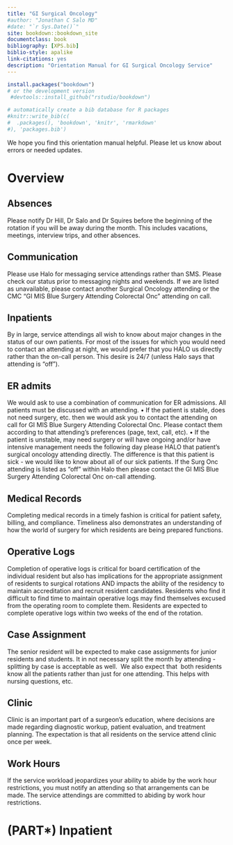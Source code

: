 ```yaml
--- 
title: "GI Surgical Oncology"
#author: "Jonathan C Salo MD"
#date: "`r Sys.Date()`"
site: bookdown::bookdown_site
documentclass: book
bibliography: [XPS.bib]
biblio-style: apalike
link-citations: yes
description: "Orientation Manual for GI Surgical Oncology Service"
---
```



```r
install.packages("bookdown")
# or the development version
 #devtools::install_github("rstudio/bookdown")
```


```r
# automatically create a bib database for R packages
#knitr::write_bib(c(
#  .packages(), 'bookdown', 'knitr', 'rmarkdown'
#), 'packages.bib')
```

We hope you find this orientation manual helpful. Please let us know about errors or needed updates.

# Overview {#Intro1}

## Absences

Please notify Dr Hill, Dr Salo and Dr Squires before the beginning of the rotation if you will be away during the month. This includes vacations, meetings, interview trips, and other absences.

## Communication

Please use Halo for messaging service attendings rather than SMS. Please check our status prior to messaging nights and weekends. If we are listed as unavailable, please contact another Surgical Oncology attending or the CMC "GI MIS Blue Surgery Attending Colorectal Onc" attending on call.

## Inpatients

By in large, service attendings all wish to know about major changes in the status of our own patients. For most of the issues for which you would need to contact an attending at night, we would prefer that you HALO us directly rather than the on-call person. This desire is 24/7 (unless Halo says that attending is “off”).

## ER admits

We would ask to use a combination of communication for ER admissions. All patients must be discussed with an attending.
• If the patient is stable, does not need surgery, etc. then we would ask you to contact the attending on call for GI MIS Blue Surgery Attending Colorectal Onc. Please contact them according to that attending’s preferences (page, text, call, etc).
• If the patient is unstable, may need surgery or will have ongoing and/or have intensive management needs the following day please HALO that patient’s surgical oncology attending directly. The difference is that this patient is sick - we would like to know about all of our sick patients. If the Surg Onc attending is listed as “off” within Halo then please contact the GI MIS Blue Surgery Attending Colorectal Onc on-call attending.

## Medical Records

Completing medical records in a timely fashion is critical for patient safety, billing, and compliance. Timeliness also demonstrates an understanding of how the world of surgery for which residents are being prepared functions.

## Operative Logs

Completion of operative logs is critical for board certification of the individual resident but also has implications for the appropriate assignment of residents to surgical rotations AND impacts the ability of the residency to maintain accreditation and recruit resident candidates. Residents who find it difficult to find time to maintain operative logs may find themselves excused from the operating room to complete them. Residents are expected to complete operative logs within two weeks of the end of the rotation.

## Case Assignment

The senior resident will be expected to make case assignments for junior residents and students. It in not necessary split the month by attending - splitting by case is acceptable as well.  We also expect that  both residents know all the patients rather than just for one attending. This helps with nursing questions, etc.

## Clinic

Clinic is an important part of a surgeon's education, where decisions are made regarding diagnostic workup, patient evaluation, and treatment planning. The expectation is that all residents on the service attend clinic once per week.

## Work Hours

If the service workload jeopardizes your ability to abide by the work hour restrictions, you must notify an attending so that arrangements can be made. The service attendings are committed to abiding by work hour restrictions. 


# (PART\*) Inpatient {-}
